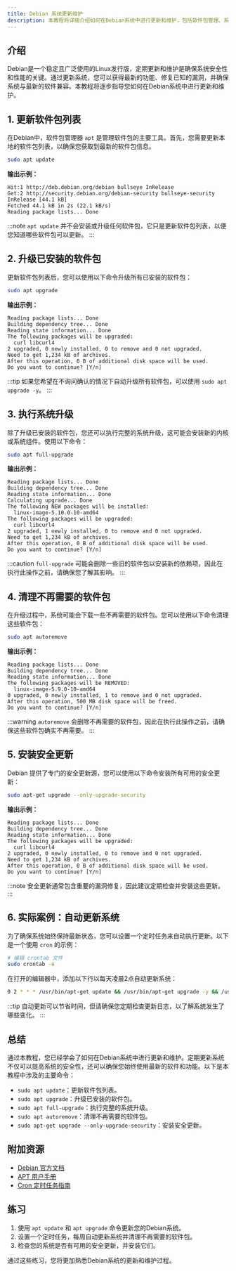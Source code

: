 ```yaml
---
title: Debian 系统更新维护
description: 本教程将详细介绍如何在Debian系统中进行更新和维护，包括软件包管理、系统升级和安全补丁的安装。适合初学者学习Debian系统管理的基础知识。
---
```


## 介绍

Debian是一个稳定且广泛使用的Linux发行版，定期更新和维护是确保系统安全性和性能的关键。通过更新系统，您可以获得最新的功能、修复已知的漏洞，并确保系统与最新的软件兼容。本教程将逐步指导您如何在Debian系统中进行更新和维护。

## 1. 更新软件包列表

在Debian中，软件包管理器 `apt` 是管理软件包的主要工具。首先，您需要更新本地的软件包列表，以确保您获取到最新的软件包信息。

```bash
sudo apt update
```

**输出示例：**
```
Hit:1 http://deb.debian.org/debian bullseye InRelease
Get:2 http://security.debian.org/debian-security bullseye-security InRelease [44.1 kB]
Fetched 44.1 kB in 2s (22.1 kB/s)
Reading package lists... Done
```

:::note
`apt update` 并不会安装或升级任何软件包，它只是更新软件包列表，以便您知道哪些软件包可以更新。
:::

## 2. 升级已安装的软件包

更新软件包列表后，您可以使用以下命令升级所有已安装的软件包：

```bash
sudo apt upgrade
```

**输出示例：**
```
Reading package lists... Done
Building dependency tree... Done
Reading state information... Done
The following packages will be upgraded:
  curl libcurl4
2 upgraded, 0 newly installed, 0 to remove and 0 not upgraded.
Need to get 1,234 kB of archives.
After this operation, 0 B of additional disk space will be used.
Do you want to continue? [Y/n]
```

:::tip
如果您希望在不询问确认的情况下自动升级所有软件包，可以使用 `sudo apt upgrade -y`。
:::

## 3. 执行系统升级

除了升级已安装的软件包，您还可以执行完整的系统升级，这可能会安装新的内核或系统组件。使用以下命令：

```bash
sudo apt full-upgrade
```

**输出示例：**
```
Reading package lists... Done
Building dependency tree... Done
Reading state information... Done
Calculating upgrade... Done
The following NEW packages will be installed:
  linux-image-5.10.0-10-amd64
The following packages will be upgraded:
  curl libcurl4
2 upgraded, 1 newly installed, 0 to remove and 0 not upgraded.
Need to get 1,234 kB of archives.
After this operation, 0 B of additional disk space will be used.
Do you want to continue? [Y/n]
```

:::caution
`full-upgrade` 可能会删除一些旧的软件包以安装新的依赖项，因此在执行此操作之前，请确保您了解其影响。
:::

## 4. 清理不再需要的软件包

在升级过程中，系统可能会下载一些不再需要的软件包。您可以使用以下命令清理这些软件包：

```bash
sudo apt autoremove
```

**输出示例：**
```
Reading package lists... Done
Building dependency tree... Done
Reading state information... Done
The following packages will be REMOVED:
  linux-image-5.9.0-10-amd64
0 upgraded, 0 newly installed, 1 to remove and 0 not upgraded.
After this operation, 500 MB disk space will be freed.
Do you want to continue? [Y/n]
```

:::warning
`autoremove` 会删除不再需要的软件包，因此在执行此操作之前，请确保这些软件包确实不再需要。
:::

## 5. 安装安全更新

Debian 提供了专门的安全更新源，您可以使用以下命令安装所有可用的安全更新：

```bash
sudo apt-get upgrade --only-upgrade-security
```

**输出示例：**
```
Reading package lists... Done
Building dependency tree... Done
Reading state information... Done
The following packages will be upgraded:
  curl libcurl4
2 upgraded, 0 newly installed, 0 to remove and 0 not upgraded.
Need to get 1,234 kB of archives.
After this operation, 0 B of additional disk space will be used.
Do you want to continue? [Y/n]
```

:::note
安全更新通常包含重要的漏洞修复，因此建议定期检查并安装这些更新。
:::

## 6. 实际案例：自动更新系统

为了确保系统始终保持最新状态，您可以设置一个定时任务来自动执行更新。以下是一个使用 `cron` 的示例：

```bash
# 编辑 crontab 文件
sudo crontab -e
```

在打开的编辑器中，添加以下行以每天凌晨2点自动更新系统：

```bash
0 2 * * * /usr/bin/apt-get update && /usr/bin/apt-get upgrade -y && /usr/bin/apt-get autoremove -y
```

:::tip
自动更新可以节省时间，但请确保您定期检查更新日志，以了解系统发生了哪些变化。
:::

## 总结

通过本教程，您已经学会了如何在Debian系统中进行更新和维护。定期更新系统不仅可以提高系统的安全性，还可以确保您始终使用最新的软件和功能。以下是本教程中涉及的主要命令：

- `sudo apt update`：更新软件包列表。
- `sudo apt upgrade`：升级已安装的软件包。
- `sudo apt full-upgrade`：执行完整的系统升级。
- `sudo apt autoremove`：清理不再需要的软件包。
- `sudo apt-get upgrade --only-upgrade-security`：安装安全更新。

## 附加资源

- [Debian 官方文档](https://www.debian.org/doc/)
- [APT 用户手册](https://wiki.debian.org/Apt)
- [Cron 定时任务指南](https://help.ubuntu.com/community/CronHowto)

## 练习

1. 使用 `apt update` 和 `apt upgrade` 命令更新您的Debian系统。
2. 设置一个定时任务，每周自动更新系统并清理不再需要的软件包。
3. 检查您的系统是否有可用的安全更新，并安装它们。

通过这些练习，您将更加熟悉Debian系统的更新和维护过程。